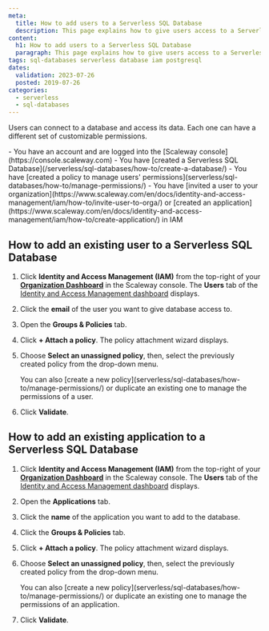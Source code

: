 ```yaml
---
meta:
  title: How to add users to a Serverless SQL Database
  description: This page explains how to give users access to a Serverless SQL Database
content:
  h1: How to add users to a Serverless SQL Database
  paragraph: This page explains how to give users access to a Serverless SQL Database
tags: sql-databases serverless database iam postgresql
dates:
  validation: 2023-07-26
  posted: 2019-07-26
categories:
  - serverless
  - sql-databases
---
```


Users can connect to a database and access its data. Each one can have a different set of customizable permissions.

<Macro id="iam-requirements" />
 
<Message type="requirement">
  - You have an account and are logged into the [Scaleway console](https://console.scaleway.com)
  - You have [created a Serverless SQL Database](/serverless/sql-databases/how-to/create-a-database/)
  - You have [created a policy to manage users' permissions](serverless/sql-databases/how-to/manage-permissions/)
  - You have [invited a user to your organization](https://www.scaleway.com/en/docs/identity-and-access-management/iam/how-to/invite-user-to-orga/) or [created an application](https://www.scaleway.com/en/docs/identity-and-access-management/iam/how-to/create-application/) in IAM
</Message>

## How to add an existing user to a Serverless SQL Database

1. Click **Identity and Access Management (IAM)** from the top-right of your [**Organization Dashboard**](https://console.scaleway.com/organization) in the Scaleway console. The **Users** tab of the [Identity and Access Management dashboard](https://console.scaleway.com/iam/users) displays.

2. Click the **email** of the user you want to give database access to.

3. Open the **Groups & Policies** tab.

4. Click **+ Attach a policy**. The policy attachment wizard displays.

5. Choose **Select an unassigned policy**, then, select the previously created policy from the drop-down menu.

    <Message type="note">
        You can also [create a new policy](serverless/sql-databases/how-to/manage-permissions/) or duplicate an existing one to manage the permissions of a user.
    </Message>

6. Click **Validate**.

## How to add an existing application to a Serverless SQL Database

1. Click **Identity and Access Management (IAM)** from the top-right of your [**Organization Dashboard**](https://console.scaleway.com/organization) in the Scaleway console. The **Users** tab of the [Identity and Access Management dashboard](https://console.scaleway.com/iam/users) displays.

2. Open the **Applications** tab.

3. Click the **name** of the application you want to add to the database.

4. Click the **Groups & Policies** tab.

5. Click **+ Attach a policy**. The policy attachment wizard displays.

6. Choose **Select an unassigned policy**, then, select the previously created policy from the drop-down menu.

    <Message type="note">
        You can also [create a new policy](serverless/sql-databases/how-to/manage-permissions/) or duplicate an existing one to manage the permissions of an application.
    </Message>

7. Click **Validate**.
